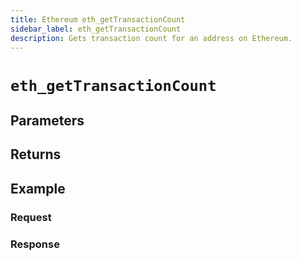 ```yaml
---
title: Ethereum eth_getTransactionCount
sidebar_label: eth_getTransactionCount
description: Gets transaction count for an address on Ethereum.
---
```




# `eth_getTransactionCount`

<Description />

## Parameters


<Params />

## Returns


<Returns />

## Example


<Example />

### Request


<Request />

### Response


<Response />
